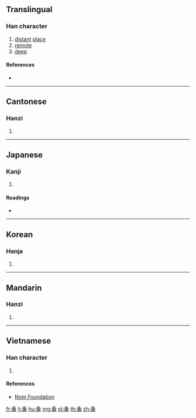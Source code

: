 ==Translingual==

===Han character===
{{Han char|rn=36|rad=夕|as=11|sn=14|four=27806|canj=NIJMC|ids=⿱夕寅}}

# [[distant]] [[place]]
# [[remote]]
# [[deep]]

====References====
* {{Han ref|kx=0247.190|dkj=05805|dj=0492.100|hdz=20866.100|uh=5924|ud=22820|bh=B9DB|bd=47579}}

----

==Cantonese==

===Hanzi===
{{yue-hanzi|jyut=[[jan4]]|y=yan4}}

# {{defn|lang=yue|sort=夕11}}

----

==Japanese==

===Kanji===
{{ja-kanji|grade=|rs=夕11}}

# {{defn|lang=ja|sort=夕11}}

====Readings====
* {{ja-readings|on=[[いん]] (in), [[い]] (i)|kun=[[つつしみおそれる]] (tsutsushimiosoreru), [[おおきい]] (ookii), [[のび]] (nobiry)}}

----

==Korean==

===Hanja===
{{ko-hanja|hangeul=인|rv=in|mr=in}}

# {{defn|lang=ko|sort=夕11}}

----

==Mandarin==

===Hanzi===
{{cmn-hanzi|pin=[[yín]] ([[yin2]])|wg=yin<sup>2</sup>}}

# {{defn|lang=cmn|sort=夕11}}

----

==Vietnamese==

===Han character===
{{vi-hantu|[[dần]]|rs=夕11}}

# {{defn|lang=vi|sort=夕11}}

====References====
* [http://nomfoundation.org/common/nom_details.php?codepoint=5924 Nom Foundation]

[[fr:夤]]
[[li:夤]]
[[hu:夤]]
[[mg:夤]]
[[pl:夤]]
[[th:夤]]
[[zh:夤]]